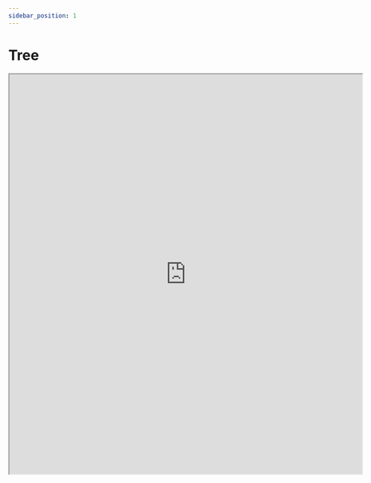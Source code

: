 ```yaml
---
sidebar_position: 1
---
```


# Tree

<iframe
  width="140%"
  height="800vh"
  allow="clipboard-write"
  src="https://playground.solidjs.com/anonymous/0c9d6ff2-9f98-450a-bdc5-9b1cace93de0"
/>
